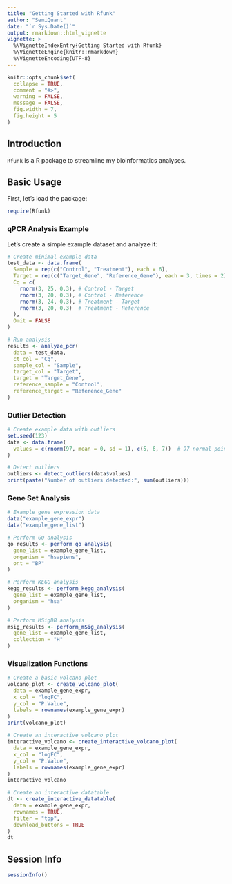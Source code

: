 ```yaml
---
title: "Getting Started with Rfunk"
author: "SemiQuant"
date: "`r Sys.Date()`"
output: rmarkdown::html_vignette
vignette: >
  %\VignetteIndexEntry{Getting Started with Rfunk}
  %\VignetteEngine{knitr::rmarkdown}
  %\VignetteEncoding{UTF-8}
---
```


```r
knitr::opts_chunk$set(
  collapse = TRUE,
  comment = "#>",
  warning = FALSE,
  message = FALSE,
  fig.width = 7,
  fig.height = 5
)
```

## Introduction

`Rfunk` is a R package to streamline my bioinformatics analyses.

## Basic Usage

First, let's load the package:

```r
require(Rfunk)
```

### qPCR Analysis Example

Let's create a simple example dataset and analyze it:

```r
# Create minimal example data
test_data <- data.frame(
  Sample = rep(c("Control", "Treatment"), each = 6),
  Target = rep(c("Target_Gene", "Reference_Gene"), each = 3, times = 2),
  Cq = c(
    rnorm(3, 25, 0.3), # Control - Target
    rnorm(3, 20, 0.3), # Control - Reference
    rnorm(3, 24, 0.3), # Treatment - Target
    rnorm(3, 20, 0.3)  # Treatment - Reference
  ),
  Omit = FALSE
)

# Run analysis
results <- analyze_pcr(
  data = test_data,
  ct_col = "Cq",
  sample_col = "Sample",
  target_col = "Target",
  target = "Target_Gene",
  reference_sample = "Control",
  reference_target = "Reference_Gene"
)
```

### Outlier Detection

```r
# Create example data with outliers
set.seed(123)
data <- data.frame(
  values = c(rnorm(97, mean = 0, sd = 1), c(5, 6, 7))  # 97 normal points and 3 outliers
)

# Detect outliers
outliers <- detect_outliers(data$values)
print(paste("Number of outliers detected:", sum(outliers)))
```

### Gene Set Analysis

```r
# Example gene expression data
data("example_gene_expr")
data("example_gene_list")

# Perform GO analysis
go_results <- perform_go_analysis(
  gene_list = example_gene_list,
  organism = "hsapiens",
  ont = "BP"
)

# Perform KEGG analysis
kegg_results <- perform_kegg_analysis(
  gene_list = example_gene_list,
  organism = "hsa"
)

# Perform MSigDB analysis
msig_results <- perform_mSig_analysis(
  gene_list = example_gene_list,
  collection = "H"
)
```

### Visualization Functions

```r
# Create a basic volcano plot
volcano_plot <- create_volcano_plot(
  data = example_gene_expr,
  x_col = "logFC",
  y_col = "P.Value",
  labels = rownames(example_gene_expr)
)
print(volcano_plot)

# Create an interactive volcano plot
interactive_volcano <- create_interactive_volcano_plot(
  data = example_gene_expr,
  x_col = "logFC",
  y_col = "P.Value",
  labels = rownames(example_gene_expr)
)
interactive_volcano

# Create an interactive datatable
dt <- create_interactive_datatable(
  data = example_gene_expr,
  rownames = TRUE,
  filter = "top",
  download_buttons = TRUE
)
dt
```

## Session Info

```r
sessionInfo()
``` 